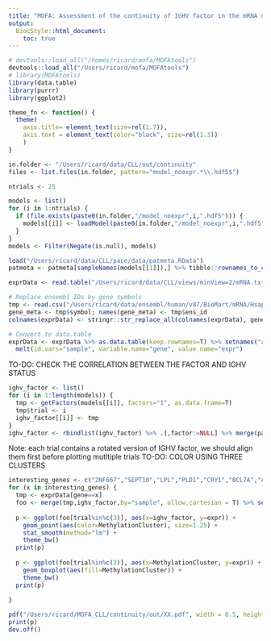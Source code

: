 ```yaml
---
title: "MOFA: Assessment of the continuity of IGHV factor in the mRNA data"
output:
  BiocStyle::html_document:
    toc: true
---
```


```r
# devtools::load_all("/homes/ricard/mofa/MOFAtools")
devtools::load_all("/Users/ricard/mofa/MOFAtools")
# library(MOFAtools)
library(data.table)
library(purrr)
library(ggplot2)
```

```r
theme_fn <- function() {
  theme(
    axis.title= element_text(size=rel(1.7)),
    axis.text = element_text(color="black", size=rel(1.3))
    )
}
```


<!-- Load models without mRNA data -->
```r
in.folder <- "/Users/ricard/data/CLL/out/continuity"
files <- list.files(in.folder, pattern="model_noexpr.*\\.hdf5$")

ntrials <- 25

models <- list()
for (i in 1:ntrials) {
  if (file.exists(paste0(in.folder,"/model_noexpr",i,".hdf5"))) {
    models[[i]] <- loadModel(paste0(in.folder,"/model_noexpr",i,".hdf5"), sortFactors = T)
  }
}
models <- Filter(Negate(is.null), models)
```

<!-- Load patient survival metadata -->
```r
load("/Users/ricard/data/CLL/pace/data/patmeta.RData")
patmeta <- patmeta[sampleNames(models[[1]]),] %>% tibble::rownames_to_column("sample") %>% as.data.table %>% .[,c("sample","IGHV","MethylationCluster")] %>% setnames("IGHV","ighv_status")
```

<!-- Collect mRNA data -->
```r
exprData <- read.table("/Users/ricard/data/CLL/views/minView=2/mRNA.txt", header = T)

# Replace ensembl IDs by gene symbols
tmp <- read.csv("/Users/ricard/data/ensembl/human/v87/BioMart/mRNA/Hsapiens_genes_BioMart.87.txt", header=T, sep="\t", stringsAsFactors=F)
gene_meta <- tmp$symbol; names(gene_meta) <- tmp$ens_id
colnames(exprData) <- stringr::str_replace_all(colnames(exprData), gene_meta)

# Convert to data.table
exprData <- exprData %>% as.data.table(keep.rownames=T) %>% setnames("rn","sample") %>%
  melt(id.vars="sample", variable.name="gene", value.name="expr")
```


<!-- Collect IGHV factor from the models (it is always factor 1) -->
TO-DO: CHECK THE CORRELATION BETWEEN THE FACTOR AND IGHV STATUS
```r
ighv_factor <- list()
for (i in 1:length(models)) {
  tmp <- getFactors(models[[i]], factors="1", as.data.frame=T)
  tmp$trial <- i
  ighv_factor[[i]] <- tmp
}
ighv_factor <- rbindlist(ighv_factor) %>% .[,factor:=NULL] %>% merge(patmeta,by="sample")
```

<!-- Scatterplot between IGHV factor and gene expression markers -->
Note: each trial contains a rotated version of IGHV factor, we should align them first before plotting mutltiple trials
TO-DO: COLOR USING THREE CLUSTERS
```r
interesting_genes <- c("ZNF667","SEPT10","LPL","PLD1","CRY1","BCL7A","ADAM29","WNT9A")
for (x in interesting_genes) {
  tmp <- exprData[gene==x]
  foo <- merge(tmp,ighv_factor,by="sample", allow.cartesian = T) %>% setnames("value","ighv_factor") %>% .[complete.cases(MethylationCluster)]
  
  p <- ggplot(foo[trial%in%c(3)], aes(x=ighv_factor, y=expr)) +
    geom_point(aes(color=MethylationCluster), size=1.25) +
    stat_smooth(method="lm") +
    theme_bw()
  print(p)
  
  p <- ggplot(foo[trial%in%c(3)], aes(x=MethylationCluster, y=expr)) +
    geom_boxplot(aes(fill=MethylationCluster)) +
    theme_bw()
  print(p)
  
}
```




```r

pdf("/Users/ricard/MOFA_CLL/continuity/out/XX.pdf", width = 8.5, height = 5, useDingbats = F)
print(p)
dev.off()

```

